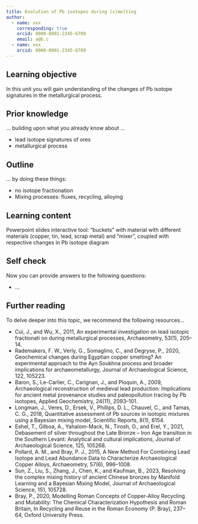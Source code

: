 ```yaml
---
title: Evolution of Pb isotopes during (s)melting
author: 
  - name: xxx
    corresponding: true
    orcid: 0000-0001-2345-6789
    email: a@b.c
  - name: xxx
    orcid: 0000-0001-2345-6789
---
```


## Learning objective
In this unit you will gain understanding of the changes of Pb isotope signatures in the metallurgical process.

## Prior knowledge
... building upon what you already know about ... 

* lead isotope signatures of ores
* metallurgical process


## Outline
... by doing these things: 

* no isotope fractionation
* Mixing processes: fluxes, recycling, alloying


## Learning content

Powerpoint slides
interactive tool: “buckets” with material with different materials (copper, tin, lead, scrap metal) and “mixer”, coupled with respective changes in Pb isotope diagram

## Self check
Now you can provide answers to the following questions: 

* ... 

## Further reading
To delve deeper into this topic, we recommend the following resources... 

* Cui, J., and Wu, X., 2011, An experimental investigation on lead isotopic fractionati
on during metallurgical processes, Archaeometry, 53(1), 205–14.
* Rademakers, F. W., Verly, G., Somaglino, C., and Degryse, P., 2020, Geochemical changes during Egyptian copper smelting? An experimental approach to the Ayn Soukhna process and broader implications for archaeometallurgy, Journal of Archaeological Science, 122, 105223.
* Baron, S., Le-Carlier, C., Carignan, J., and Ploquin, A., 2009, Archaeological reconstruction of medieval lead production: Implications for ancient metal provenance studies and paleopollution tracing by Pb isotopes, Applied Geochemistry, 24(11), 2093–101.
* Longman, J., Veres, D., Ersek, V., Phillips, D. L., Chauvel, C., and Tamas, C. G., 2018, Quantitative assessment of Pb sources in isotopic mixtures using a Bayesian mixing model, Scientific Reports, 8(1), 6154.
* Eshel, T., Gilboa, A., Yahalom-Mack, N., Tirosh, O., and Erel, Y., 2021, Debasement of silver throughout the Late Bronze – Iron Age transition in the Southern Levant: Analytical and cultural implications, Journal of Archaeological Science, 125, 105268.
* Pollard, A. M., and Bray, P. J., 2015, A New Method For Combining Lead Isotope and Lead Abundance Data to Characterize Archaeological Copper Alloys, Archaeometry, 57(6), 996–1008.
* Sun, Z., Liu, S., Zhang, J., Chen, K., and Kaufman, B., 2023, Resolving the complex mixing history of ancient Chinese bronzes by Manifold Learning and a Bayesian Mixing Model, Journal of Archaeological Science, 151, 105728.
* Bray, P., 2020, Modelling Roman Concepts of Copper-Alloy Recycling and Mutability: The Chemical Characterization Hypothesis and Roman Britain, In Recycling and Reuse in the Roman Economy (P. Bray), 237–64, Oxford University Press.



